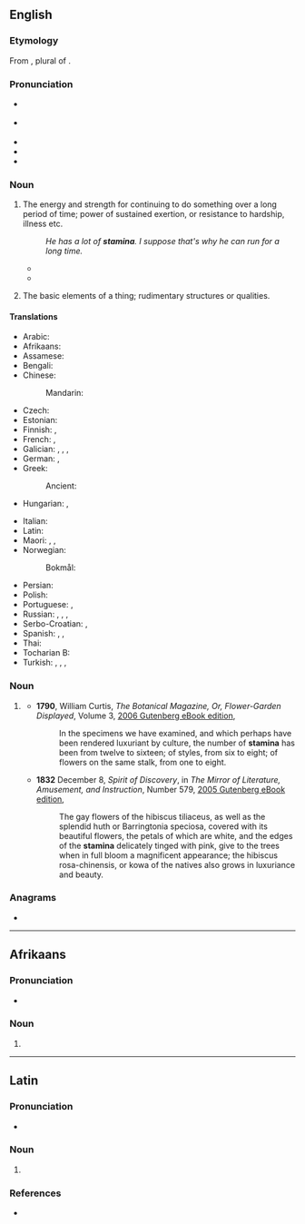 {{also|stamină}}
==English==

===Etymology===
{{root|en|ine-pro|*steh₂-}}
From {{bor|en|la|stāmina}}, plural of {{m|la|stamen|stāmen}}.

===Pronunciation===
* {{a|UK}} {{IPA|en|/ˈstæmɪnə/}}
* {{a|US}} {{IPA|en|/ˈstæmənə/}}
* {{audio|en|LL-Q1860 (eng)-Vininn126-stamina.wav|Audio (US)}}
* {{rhymes|en|æmənə}}
* {{hyphenation|en|stam|i|na}}

===Noun===
{{en-noun|-|s}}

# The energy and strength for continuing to do something over a long period of time; power of sustained exertion, or resistance to hardship, illness etc.
#: ''He has a lot of '''stamina'''. I suppose that's why he can run for a long time.''
#* {{quote-book|en|year=1921|author={{w|P. G. Wodehouse}}|title={{w|Indiscretions of Archie}}|chapter=V|passage=In the first five minutes muscles which he had not been aware that he possessed had started to ache like neglected teeth. His respect for the toughness and durability of artists' models was now solid. How they acquired the '''stamina''' to go through this sort of thing all day and then bound off to Bohemian revels at night was more than he could understand.}}
#* {{quote-av
|en
|date=September 25, 2022
|role={{w|Sauli Niinistö}}
|title='He's all in': Finland's president predicts Putin's next move
|archiveurl=https://web.archive.org/web/20220925213320/https://www.youtube.com/watch?v=8ZywLkKOg58
|archivedate=25 September 2022
|publisher={{w|CNN}}
|time=4:49
|text=Yes, gas, price of energy, food, even interest rates are rising, so that means tough times for households. It's often thought that Europeans or we Western people are used to, let's say, to a life which goes always to better and better and thus that we are very weak to face difficulties. But I would say that Ukrainians gave an excellent example that there is '''stamina''' amongst people when difficulties come. And difficulties which we are facing are minor if compared to those Ukrainians are meeting. So, I believe that we European people can take it and have resilience.}}
# {{lb|en|obsolete|uncountable|plural only}} The basic elements of a thing; rudimentary structures or qualities.

====Translations====
{{trans-top|power of sustained exertion}}
* Arabic: {{t|ar|تَحَمُّل}}
* Afrikaans: {{t+|af|stamina}}
* Assamese: {{t|as|দম}}
* Bengali: {{t|bn|সহ্যশক্তি}}
* Chinese:
*: Mandarin: {{t+|cmn|耐力|tr=nàilì}}
* Czech: {{t|cs|výdrž|f}}
* Estonian: {{t|et|vastupidavus}}
* Finnish: {{t+|fi|kestävyys}}, {{t+|fi|sisu}}
* French: {{t+|fr|endurance|f}}, {{t+|fr|résistance|f}}
* Galician: {{t|gl|resistencia|f}}, {{t|gl|aguante|m}}, {{t|gl|folgo|m}}, {{t|gl|azo|m}}
* German: {{t+|de|Ausdauer|f}}, {{t+|de|Durchhaltevermögen|n}}
* Greek: {{t+|el|αντοχή|f}}
*: Ancient: {{t|grc|καρτερία|f}}
* Hungarian: {{t+|hu|kitartás}}, {{t+|hu|állóképesség}}
{{trans-mid}}
* Italian: {{t+|it|vigore|m}}
* Latin: {{t|la|firmitās|f}}
* Maori: {{t|mi|manawaroa}}, {{t|mi|manawatiti}}, {{t|mi|manawa piharau}}
* Norwegian:
*: Bokmål: {{t+|nb|utholdenhet|m|f}}
* Persian: {{t+|fa|بنیه|tr=boniye}}
* Polish: {{t+|pl|wytrzymałość|f}}
* Portuguese: {{t+|pt|estamina|f}}, {{t+|pt|vigor}}
* Russian: {{t+|ru|вы́держка|f}}, {{t+|ru|выно́сливость|f}}, {{t+|ru|сто́йкость|f}}, {{t|ru|запа́с жи́зненных сил|m}}
* Serbo-Croatian: {{t+|sh|stamenost|sc=Latn}}, {{t|sh|izdržljivost|sc=Latn}}
* Spanish: {{t+|es|estamina|f}}, {{t+|es|resistencia|f}}, {{t+|es|aguante|m}}
* Thai: {{t-needed|th}}
* Tocharian B: {{t|txb|kälṣamñe}}
* Turkish: {{t|tr|dayanma gücü}}, {{t+|tr|derman}}, {{t+|tr|hâl}}, {{t+|tr|takat}}
{{trans-bottom}}

===Noun===
{{head|en|noun form}}

# {{lb|en|rare}} {{plural of|en|stamen}}
#* '''1790''', William Curtis, ''The Botanical Magazine, Or, Flower-Garden Displayed'', Volume 3, [http://www.gutenberg.org/files/17672/17672-h/17672-h.htm 2006 Gutenberg eBook edition],
#*: In the specimens we have examined, and which perhaps have been rendered luxuriant by culture, the number of '''stamina''' has been from twelve to sixteen; of styles, from six to eight; of flowers on the same stalk, from one to eight.
#* '''1832''' December 8, ''Spirit of Discovery'', in ''The Mirror of Literature, Amusement, and Instruction'', Number 579, [http://www.gutenberg.org/files/15536/15536-h/15536-h.htm 2005 Gutenberg eBook edition],
#*: The gay flowers of the hibiscus tiliaceus, as well as the splendid huth or Barringtonia speciosa, covered with its beautiful flowers, the petals of which are white, and the edges of the '''stamina''' delicately tinged with pink, give to the trees when in full bloom a magnificent appearance; the hibiscus rosa-chinensis, or kowa of the natives also grows in luxuriance and beauty.

===Anagrams===
* {{anagrams|en|a=aaimnst|Mantias|Satnami|Tasmina|amastin|animats|manatis|manitas}}

----

==Afrikaans==

===Pronunciation===
* {{audio|af|LL-Q14196 (afr)-Oesjaar-stamina.wav|Audio}}

===Noun===
{{af-noun|-}}

# {{l|en|stamina}}

----

==Latin==

===Pronunciation===
* {{la-IPA|stāmina}}

===Noun===
{{la-noun-form|stāmina}}

# {{inflection of|la|stāmen||nom//acc//voc|p}}

===References===
* {{R:du Cange}}